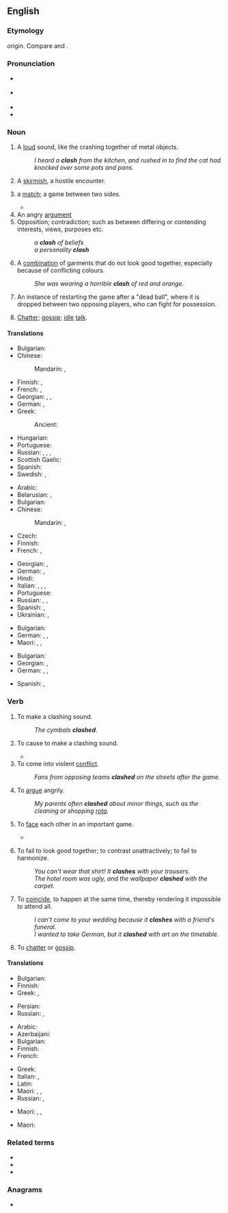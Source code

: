 ==English==
{{wikipedia}}

===Etymology===
{{onomatopoeic|en}} origin. Compare {{cog|de|klatschen||to clap, smack, slap}} and {{m|de|Klatsch||a clapping sound; the din resulting from two or more things colliding}}.

===Pronunciation===
* {{a|UK}} {{IPA|en|/klaʃ/|/klæʃ/}}
* {{a|US}} {{IPA|en|/klæʃ/}}
* {{audio|en|en-us-clash.ogg|Audio (US)}}
* {{rhymes|en|æʃ}}

===Noun===
{{en-noun|~}}

# {{lb|en|onomatopoeia}} A [[loud]] sound, like the crashing together of metal objects.
#: ''I heard a '''clash''' from the kitchen, and rushed in to find the cat had knocked over some pots and pans.''
# {{lb|en|military}} A [[skirmish]], a hostile encounter.
# {{lb|en|sports}} a [[match]]; a game between two sides.
#* {{quote-text|en|year=2011|author=Tom Fordyce|title=Rugby World Cup 2011: England 12-19 France|url=http://news.bbc.co.uk/sport1/hi/rugby_union/15210221.stm|passage=But they ran out of time and inspiration as Les Bleus set up a deserved semi-final '''clash''' with Wales.}}
# An angry [[argument]]
# Opposition; contradiction; such as between differing or contending interests, views, purposes etc.
#: ''a '''clash''' of beliefs''
#: ''a personality '''clash'''''
# A [[combination]] of garments that do not look good together, especially because of conflicting colours.
#: ''She was wearing a horrible '''clash''' of red and orange.''
# {{lb|en|hurling}} An instance of restarting the game after a "dead ball", where it is dropped between two opposing players, who can fight for possession.
# {{lb|en|Scotland}} [[chatter|Chatter]]; [[gossip]]; [[idle]] [[talk]].

====Translations====
{{trans-top|loud sound}}
* Bulgarian: {{t+|bg|трясък|m}}
* Chinese:
*: Mandarin: {{t+|cmn|錚錚}}, {{t+|cmn|铮铮|tr=zhēngzhēng}}
* Finnish: {{t|fi|kalske}}, {{t|fi|kalskahdus}}
* French: {{t+|fr|fracas}}, {{t+|fr|cliquetis}}
* Georgian: {{t|ka|გუგუნი|sc=Geor}}, {{t|ka|გრიალი|sc=Geor}}, {{t|ka|ჩხარუნი|sc=Geor}}
* German: {{t|de|Scheppern|n}}, {{t|de|Geschepper|n}}
* Greek: {{t+|el|κλαγγή|f}}
*: Ancient: {{t|grc|κτύπος|m}}
{{trans-mid}}
* Hungarian: {{t+|hu|csattanás}}
* Portuguese: {{t+|pt|estrondo|m}}
* Russian: {{t+|ru|лязг|m}}, {{t+|ru|громыха́ние|n}}, {{t+|ru|гул|m}}, {{t+|ru|гро́хот|m}}
* Scottish Gaelic: {{t|gd|gliong|m}}
* Spanish: {{t+|es|estruendo|m}}
* Swedish: {{t+|sv|skräll}}, {{t+|sv|smäll}}
{{trans-bottom}}

{{trans-top|skirmish}}
* Arabic: {{t|ar|تَصَادُم|m}}
* Belarusian: {{t|be|сутыкне́нне|n}}, {{t|be|суты́чка|f}}
* Bulgarian: {{t+|bg|стълкнове́ние|n}}
* Chinese:
*: Mandarin: {{t+|cmn|衝突}}, {{t+|cmn|冲突|tr=chōngtū, chōngtú}}
* Czech: {{t+|cs|střet|m}}
* Finnish: {{t+|fi|yhteenotto}}
* French: {{t+|fr|échauffourée|f}}, {{t+|fr|escarmouche|f}}
{{trans-mid}}
* Georgian: {{t|ka|შეტაკება|sc=Geor}}, {{t|ka|შეჯახება|sc=Geor}}
* German: {{t+|de|Zusammenstoß|m}}, {{t+|de|Auseinandersetzung|f}}
* Hindi: {{t+|hi|टकराव|m}}
* Italian: {{t+|it|scontro|m}}, {{t+|it|schermaglia|f}}, {{t+|it|baruffa|f}}, {{t+|it|zuffa|f}}
* Portuguese: {{t+|pt|conflito|m}}
* Russian: {{t+|ru|столкнове́ние|n}}, {{t+|ru|сты́чка|f}}, {{t+|ru|разбо́рка|f}} {{qualifier|slang}}
* Spanish: {{t+|es|escaramuza|f}}, {{qualifier|Latin America}} {{t+|es|enfrentamiento}}
* Ukrainian: {{t|uk|зі́ткнення|n}}, {{t|uk|су́тичка|f}}
{{trans-bottom}}

{{trans-top|angry argument}}
* Bulgarian: {{t+|bg|конфли́кт|m}}
* German: {{t+|de|Krach|m}} {{qualifier|coll.}}, {{t+|de|Zank|m}}, {{t+|de|Zoff|m}}
* Maori: {{t|mi|ngangau}}, {{t|mi|whakanehenehe}}, {{t|mi|wheinga}}
{{trans-mid}}
{{trans-bottom}}

{{trans-top|opposition; contradiction}}
* Bulgarian: {{t+|bg|несъгла́сие|n}}
* Georgian: {{t|ka|განხეთქილება|sc=Geor}}, {{t|ka|კონფლიქტი|sc=Geor}}
* German: {{t+|de|Clash|m}}, {{t+|de|Zusammenprall|m}}, {{t|de|Aufeinandertreffen|n}}
{{trans-mid}}
* Spanish: {{t+|es|choque|m}}, {{t+|es|enfrentamiento}}
{{trans-bottom}}

===Verb===
{{en-verb}}

# {{lb|en|intransitive}} To make a clashing sound.
#: ''The cymbals '''clashed'''.''
# {{lb|en|transitive}} To cause to make a clashing sound.
#* {{quote-book|en|year=2012|author=Robert Lyndon|title=Hawk Quest|passage=Thorfinn '''clashed''' his shield against Vallon's and swung his axe to hook Vallon's ankle.}}
# To come into violent [[conflict]].
#: ''Fans from opposing teams '''clashed''' on the streets after the game.''
# {{lb|en|intransitive}} To [[argue]] angrily.
#: ''My parents often '''clashed''' about minor things, such as the cleaning or shopping [[rota]].''
# {{lb|en|intransitive|in games or sports}} To [[face]] each other in an important game.
#* {{quote-journal
|en
|date=June 27, 2008
|author=
|title=Jones confirms Calzaghe showdown
|work=BBC Sport
|url=http://news.bbc.co.uk/sport2/hi/boxing/7476878.stm
|page=
|passage=The veteran American legend claims he and Welsh two-weight world champion Calzaghe will '''clash''' on 20 September, probably at The MGM Grand in Las Vegas.}}
# {{lb|en|intransitive|of clothes, decor, colours}} To fail to look good together; to contrast unattractively; to fail to harmonize.
#: ''You can't wear that shirt! It '''clashes''' with your trousers.''
#: ''The hotel room was ugly, and the wallpaper '''clashed''' with the carpet.''
# {{lb|en|intransitive|of events}} To [[coincide]], to happen at the same time, thereby rendering it impossible to attend all.
#: ''I can't come to your wedding because it '''clashes''' with a friend's funeral.''
#: ''I wanted to take German, but it '''clashed''' with art on the timetable.''
# {{lb|en|intransitive|Scotland}} To [[chatter]] or [[gossip]].

====Translations====
{{trans-top|clash}}
* Bulgarian: {{t+|bg|тряскам}}
* Finnish: {{t|fi|kalskahtaa}}
* Greek: {{t|el|κλαγγάζω}}, {{t+|el|βροντώ}}
{{trans-mid}}
* Persian: {{t+|fa|برخورد|sc=fa-Arab}}
* Russian: {{t+|ru|греме́ть}}, {{t+|ru|грохота́ть}}
{{trans-bottom}}

{{trans-top|conflict}}
* Arabic: {{t|ar|يتصادم}}
* Azerbaijani: {{t+|az|toqquşmaq}}
* Bulgarian: {{t|bg|сблъсквам се}}
* Finnish: {{t+|fi|ottaa yhteen}}
* French: {{t+|fr|s'affronter}}
{{trans-mid}}
* Greek: {{t+|el|συγκρούομαι}}
* Italian: {{t+|it|cozzare}}, {{t+|it|scontrarsi}}
* Latin: {{t|la|confligo}}
* Maori: {{t|mi|papatu}}, {{t|mi|kakari}}, {{t|mi|taupapatu}}
* Russian: {{t+|ru|ста́лкиваться}}, {{t+|ru|конфликтова́ть}}
{{trans-bottom}}

{{trans-top|to argue angrily}}
* Maori: {{t|mi|toheriri}}, {{t|mi|whakanehenehe}}, {{t|mi|kairiri}}
{{trans-mid}}
{{trans-bottom}}

{{trans-top|coincide of events}}
* Maori: {{t|mi|orua}}
{{trans-mid}}
{{trans-bottom}}

===Related terms===
* {{l|en|clashy}}
* {{l|en|electroclash}}
* {{l|en|soundclash}}

===Anagrams===
* {{anagrams|en|a=achls|chals}}